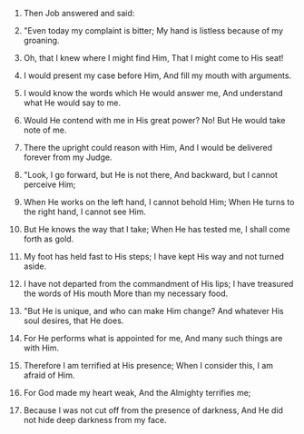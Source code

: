 
1. Then Job answered and said:

2. "Even today my complaint is bitter; My hand is listless because of my groaning.

3. Oh, that I knew where I might find Him, That I might come to His seat!

4. I would present my case before Him, And fill my mouth with arguments.

5. I would know the words which He would answer me, And understand what He would say to me.

6. Would He contend with me in His great power? No! But He would take note of me.

7. There the upright could reason with Him, And I would be delivered forever from my Judge.

8. "Look, I go forward, but He is not there, And backward, but I cannot perceive Him;

9. When He works on the left hand, I cannot behold Him; When He turns to the right hand, I cannot see Him.

10. But He knows the way that I take; When He has tested me, I shall come forth as gold.

11. My foot has held fast to His steps; I have kept His way and not turned aside.

12. I have not departed from the commandment of His lips; I have treasured the words of His mouth More than my necessary food.

13. "But He is unique, and who can make Him change? And whatever His soul desires, that He does.

14. For He performs what is appointed for me, And many such things are with Him.

15. Therefore I am terrified at His presence; When I consider this, I am afraid of Him.

16. For God made my heart weak, And the Almighty terrifies me;

17. Because I was not cut off from the presence of darkness, And He did not hide deep darkness from my face.


